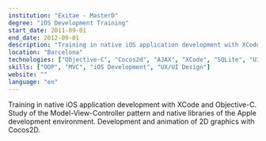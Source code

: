 ```yaml
---
institution: "Exitae - MasterD"
degree: "iOS Development Training"
start_date: 2011-09-01
end_date: 2012-09-01
description: "Training in native iOS application development with XCode and Objective-C. Study of the Model-View-Controller pattern and native libraries of the Apple development environment. Development and animation of 2D graphics with Cocos2D."
location: "Barcelona"
technologies: ["Objective-C", "Cocos2d", "AJAX", "XCode", "SQLite", "UIKit"]
skills: ["OOP", "MVC", "iOS Development", "UX/UI Design"]
website: ""
language: "en"
---
```


Training in native iOS application development with XCode and Objective-C. Study of the Model-View-Controller pattern and native libraries of the Apple development environment. Development and animation of 2D graphics with Cocos2D.